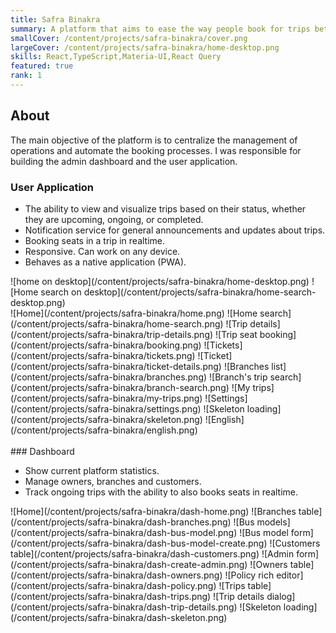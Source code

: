 ```yaml
---
title: Safra Binakra
summary: A platform that aims to ease the way people book for trips between cities.
smallCover: /content/projects/safra-binakra/cover.png
largeCover: /content/projects/safra-binakra/home-desktop.png
skills: React,TypeScript,Materia-UI,React Query
featured: true
rank: 1
---
```


## About

The main objective of the platform is to centralize the management of operations and automate the booking processes. I was responsible for building the admin dashboard and the user application.

### User Application

- The ability to view and visualize trips based on their status, whether they are upcoming, ongoing, or completed.
- Notification service for general announcements and updates about trips.
- Booking seats in a trip in realtime.
- Responsive. Can work on any device.
- Behaves as a native application (PWA).

<div className="mb-1 [&>p]:grid [&>p]:gap-1 [&>p]:md:grid-cols-2 [&_*]:m-0">
  ![home on desktop](/content/projects/safra-binakra/home-desktop.png) ![Home
  search on desktop](/content/projects/safra-binakra/home-search-desktop.png)
</div>

<div className="[&>p]:grid [&>p]:gap-1 [&>p]:sm:grid-cols-3 [&_*]:m-0">
  ![Home](/content/projects/safra-binakra/home.png) ![Home
  search](/content/projects/safra-binakra/home-search.png) ![Trip
  details](/content/projects/safra-binakra/trip-details.png) ![Trip seat
  booking](/content/projects/safra-binakra/booking.png)
  ![Tickets](/content/projects/safra-binakra/tickets.png)
  ![Ticket](/content/projects/safra-binakra/ticket-details.png) ![Branches
  list](/content/projects/safra-binakra/branches.png) ![Branch's trip
  search](/content/projects/safra-binakra/branch-search.png) ![My
  trips](/content/projects/safra-binakra/my-trips.png)
  ![Settings](/content/projects/safra-binakra/settings.png) ![Skeleton
  loading](/content/projects/safra-binakra/skeleton.png)
  ![English](/content/projects/safra-binakra/english.png)
</div>

<br />
### Dashboard

- Show current platform statistics.
- Manage owners, branches and customers.
- Track ongoing trips with the ability to also books seats in realtime.

<div className="mb-1 [&>p]:grid [&>p]:gap-1 [&>p]:md:grid-cols-2 [&_img]:m-0">
  ![Home](/content/projects/safra-binakra/dash-home.png) ![Branches
  table](/content/projects/safra-binakra/dash-branches.png) ![Bus
  models](/content/projects/safra-binakra/dash-bus-model.png) ![Bus model
  form](/content/projects/safra-binakra/dash-bus-model-create.png) ![Customers
  table](/content/projects/safra-binakra/dash-customers.png) ![Admin
  form](/content/projects/safra-binakra/dash-create-admin.png) ![Owners
  table](/content/projects/safra-binakra/dash-owners.png) ![Policy rich
  editor](/content/projects/safra-binakra/dash-policy.png) ![Trips
  table](/content/projects/safra-binakra/dash-trips.png) ![Trip details
  dialog](/content/projects/safra-binakra/dash-trip-details.png) ![Skeleton
  loading](/content/projects/safra-binakra/dash-skeleton.png)
</div>

